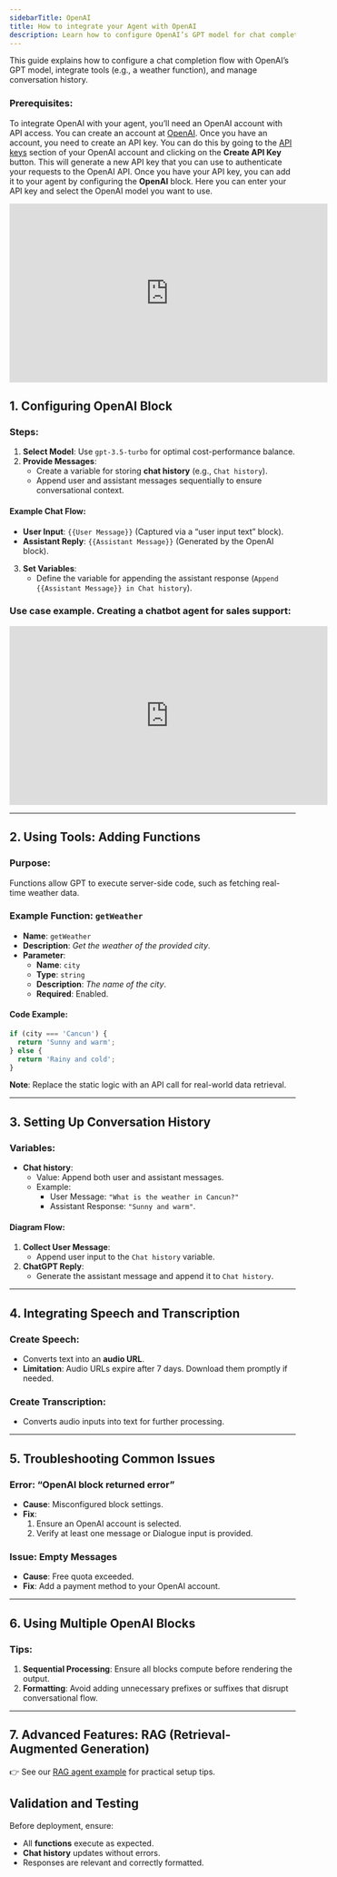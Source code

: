 ```yaml
---
sidebarTitle: OpenAI
title: How to integrate your Agent with OpenAI
description: Learn how to configure OpenAI’s GPT model for chat completions, tool integrations, and conversation history management.
---
```

This guide explains how to configure a chat completion flow with OpenAI’s GPT model, integrate tools (e.g., a weather function), and manage conversation history.

### **Prerequisites**:

To integrate OpenAI with your agent, you’ll need an OpenAI account with API access. You can create an account at [OpenAI](https://platform.openai.com/signup).
Once you have an account, you need to create an API key. You can do this by going to the [API keys](https://platform.openai.com/account/api-keys) section of your OpenAI account and clicking on the **Create API Key** button. This will generate a new API key that you can use to authenticate your requests to the OpenAI API.
Once you have your API key, you can add it to your agent by configuring the  **OpenAI** block. Here you can enter your API key and select the OpenAI model you want to use.

<iframe
  width="560"
  height="315"
  src="https://www.youtube.com/embed/a4TMzobl-m0"
  title="YouTube video player"
  frameBorder="0"
  allow="accelerometer; autoplay; clipboard-write; encrypted-media; gyroscope; picture-in-picture; web-share"
  allowFullScreen
></iframe>

## 1. Configuring OpenAI Block

### Steps:
1. **Select Model**: Use `gpt-3.5-turbo` for optimal cost-performance balance.
2. **Provide Messages**:
   - Create a variable for storing **chat history** (e.g., `Chat history`).
   - Append user and assistant messages sequentially to ensure conversational context.

#### Example Chat Flow:
- **User Input**: `{{User Message}}` (Captured via a “user input text” block).
- **Assistant Reply**: `{{Assistant Message}}` (Generated by the OpenAI block).

3. **Set Variables**:
   - Define the variable for appending the assistant response (`Append {{Assistant Message}} in Chat history`).

### Use case example. Creating a chatbot agent for sales support:

<iframe
  width="560"
  height="315"
  src="https://www.youtube.com/embed/S6hfIxkdlRc"
  title="YouTube video player"
  frameBorder="0"
  allow="accelerometer; autoplay; clipboard-write; encrypted-media; gyroscope; picture-in-picture; web-share"
  allowFullScreen
></iframe>


---

## 2. Using Tools: Adding Functions

### Purpose:
Functions allow GPT to execute server-side code, such as fetching real-time weather data.

### Example Function: `getWeather`

- **Name**: `getWeather`
- **Description**: *Get the weather of the provided city*.
- **Parameter**: 
  - **Name**: `city`
  - **Type**: `string`
  - **Description**: *The name of the city*.
  - **Required**: Enabled.

#### Code Example:
```javascript
if (city === 'Cancun') {
  return 'Sunny and warm';
} else {
  return 'Rainy and cold';
}
```

**Note**: Replace the static logic with an API call for real-world data retrieval.

---

## 3. Setting Up Conversation History

### Variables:
- **Chat history**:
  - Value: Append both user and assistant messages.
  - Example: 
    - User Message: `"What is the weather in Cancun?"`
    - Assistant Response: `"Sunny and warm"`.

#### Diagram Flow:
1. **Collect User Message**:
   - Append user input to the `Chat history` variable.
2. **ChatGPT Reply**:
   - Generate the assistant message and append it to `Chat history`.

---

## 4. Integrating Speech and Transcription

### **Create Speech**:
- Converts text into an **audio URL**.
- **Limitation**: Audio URLs expire after 7 days. Download them promptly if needed.

### **Create Transcription**:
- Converts audio inputs into text for further processing.

---

## 5. Troubleshooting Common Issues

### Error: “OpenAI block returned error”
- **Cause**: Misconfigured block settings.
- **Fix**:
  1. Ensure an OpenAI account is selected.
  2. Verify at least one message or Dialogue input is provided.

### Issue: Empty Messages
- **Cause**: Free quota exceeded.
- **Fix**: Add a payment method to your OpenAI account.

---

## 6. Using Multiple OpenAI Blocks

### Tips:
1. **Sequential Processing**: Ensure all blocks compute before rendering the output.
2. **Formatting**: Avoid adding unnecessary prefixes or suffixes that disrupt conversational flow.

---

## 7. Advanced Features: RAG (Retrieval-Augmented Generation)

👉 See our [RAG agent example](https://release0.com/blog/how-to-create-an-agent-with-rag-in-under-5minutes-in-release0) for practical setup tips.

## Validation and Testing

Before deployment, ensure:
- All **functions** execute as expected.
- **Chat history** updates without errors.
- Responses are relevant and correctly formatted.
